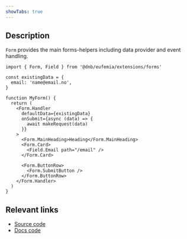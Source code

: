 ```yaml
---
showTabs: true
---
```


## Description

`Form` provides the main forms-helpers including data provider and event handling.

```tsx
import { Form, Field } from '@dnb/eufemia/extensions/forms'

const existingData = {
  email: 'name@email.no',
}

function MyForm() {
  return (
    <Form.Handler
      defaultData={existingData}
      onSubmit={async (data) => {
        await makeRequest(data)
      }}
    >
      <Form.MainHeading>Heading</Form.MainHeading>
      <Form.Card>
        <Field.Email path="/email" />
      </Form.Card>

      <Form.ButtonRow>
        <Form.SubmitButton />
      </Form.ButtonRow>
    </Form.Handler>
  )
}
```

## Relevant links

- [Source code](https://github.com/dnbexperience/eufemia/tree/main/packages/dnb-eufemia/src/extensions/forms/Form)
- [Docs code](https://github.com/dnbexperience/eufemia/tree/main/packages/dnb-design-system-portal/src/docs/uilib/extensions/forms/Form)
